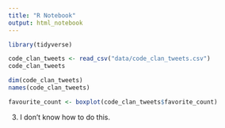 ```yaml
---
title: "R Notebook"
output: html_notebook
---
```


```r
library(tidyverse)
```

```r
code_clan_tweets <- read_csv("data/code_clan_tweets.csv")
code_clan_tweets
```

```r
dim(code_clan_tweets)
names(code_clan_tweets)
```

```r
favourite_count <- boxplot(code_clan_tweets$favorite_count)
```
3. I don't know how to do this.

```r

```

```r

```












































